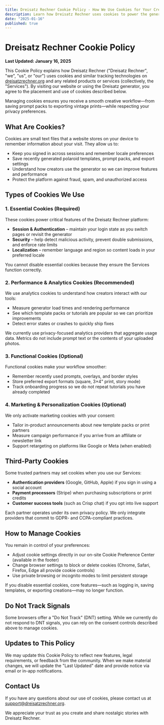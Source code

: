 ```yaml
---
title: Dreisatz Rechner Cookie Policy - How We Use Cookies for Your Creative Experience
description: Learn how Dreisatz Rechner uses cookies to power the generator, manage templates, and keep your nostalgic creations secure.
date: "2025-01-16"
published: true
---
```


# Dreisatz Rechner Cookie Policy

**Last Updated: January 16, 2025**

This Cookie Policy explains how Dreisatz Rechner ("Dreisatz Rechner", "we", "us", or "our") uses cookies and similar tracking technologies on [dreisatzrechner.org](https://dreisatzrechner.org) and any related products or services (collectively, the "Services"). By visiting our website or using the Dreisatz generator, you agree to the placement and use of cookies described below.

Managing cookies ensures you receive a smooth creative workflow—from saving prompt packs to exporting vintage prints—while respecting your privacy preferences.

## What Are Cookies?

Cookies are small text files that a website stores on your device to remember information about your visit. They allow us to:

- Keep you signed in across sessions and remember locale preferences
- Save recently generated polaroid templates, prompt packs, and export settings
- Understand how creators use the generator so we can improve features and performance
- Protect the platform against fraud, spam, and unauthorized access

## Types of Cookies We Use

### 1. Essential Cookies (Required)
These cookies power critical features of the Dreisatz Rechner platform:

- **Session & Authentication** – maintain your login state as you switch pages or revisit the generator
- **Security** – help detect malicious activity, prevent double submissions, and enforce rate limits
- **Localization** – remember language and region so content loads in your preferred locale

You cannot disable essential cookies because they ensure the Services function correctly.

### 2. Performance & Analytics Cookies (Recommended)
We use analytics cookies to understand how creators interact with our tools:

- Measure generator load times and rendering performance
- See which template packs or tutorials are popular so we can prioritize improvements
- Detect error states or crashes to quickly ship fixes

We currently use privacy-focused analytics providers that aggregate usage data. Metrics do not include prompt text or the contents of your uploaded photos.

### 3. Functional Cookies (Optional)
Functional cookies make your workflow smoother:

- Remember recently used prompts, overlays, and border styles
- Store preferred export formats (square, 3×4" print, story mode)
- Track onboarding progress so we do not repeat tutorials you have already completed

### 4. Marketing & Personalization Cookies (Optional)
We only activate marketing cookies with your consent:

- Tailor in-product announcements about new template packs or print partners
- Measure campaign performance if you arrive from an affiliate or newsletter link
- Support retargeting on platforms like Google or Meta (when enabled)

## Third-Party Cookies
Some trusted partners may set cookies when you use our Services:

- **Authentication providers** (Google, GitHub, Apple) if you sign in using a social account
- **Payment processors** (Stripe) when purchasing subscriptions or print credits
- **Customer success tools** (such as Crisp chat) if you opt into live support

Each partner operates under its own privacy policy. We only integrate providers that commit to GDPR- and CCPA-compliant practices.

## How to Manage Cookies

You remain in control of your preferences:

- Adjust cookie settings directly in our on-site Cookie Preference Center (available in the footer)
- Change browser settings to block or delete cookies (Chrome, Safari, Firefox, Edge all provide cookie controls)
- Use private browsing or incognito modes to limit persistent storage

If you disable essential cookies, core features—such as logging in, saving templates, or exporting creations—may no longer function.

## Do Not Track Signals

Some browsers offer a "Do Not Track" (DNT) setting. While we currently do not respond to DNT signals, you can rely on the consent controls described above to manage cookies.

## Updates to This Policy

We may update this Cookie Policy to reflect new features, legal requirements, or feedback from the community. When we make material changes, we will update the "Last Updated" date and provide notice via email or in-app notifications.

## Contact Us

If you have any questions about our use of cookies, please contact us at [support@dreisatzrechner.org](mailto:support@dreisatzrechner.org).

We appreciate your trust as you create and share nostalgic stories with Dreisatz Rechner.
